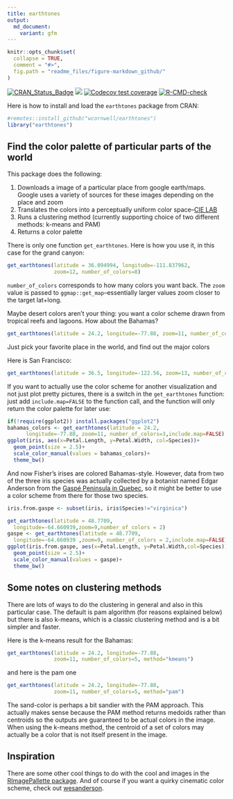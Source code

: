 ```yaml
---
title: earthtones
output:
  md_document:
    variant: gfm
---
```


<!-- README.md is generated from README.Rmd. Please edit that file -->

```r
knitr::opts_chunk$set(
  collapse = TRUE,
  comment = "#>",
  fig.path = "readme_files/figure-markdown_github/"
)
```

[![CRAN\_Status\_Badge](http://www.r-pkg.org/badges/version/earthtones)](https://cran.r-project.org/package=earthtones) 
[![](https://www.r-pkg.org/badges/version/APCalign?color=orange)](https://cran.r-project.org/package=earthtones)
[![Codecov test coverage](https://codecov.io/gh/traitecoevo/earthtones/branch/master/graph/badge.svg)](https://app.codecov.io/gh/traitecoevo/earthtones?branch=master)
[![R-CMD-check](https://github.com/traitecoevo/earthtones/actions/workflows/R-CMD-check.yaml/badge.svg)](https://github.com/traitecoevo/earthtones/actions/workflows/R-CMD-check.yaml)

Here is how to install and load the `earthtones` package from CRAN:

```r
#remotes::install_github("wcornwell/earthtones")
library("earthtones")
```

## Find the color palette of particular parts of the world

This package does the following: 

1. Downloads a image of a particular place from google earth/maps.  Google uses a variety of sources for these images depending on the place and zoom 
2. Translates the colors into a perceptually uniform color space--[CIE LAB](https://en.wikipedia.org/wiki/Lab_color_space)
3. Runs a clustering method (currently supporting choice of two different methods: k-means and PAM) 
4. Returns a color palette  

There is only one function `get_earthtones`.  Here is how you use it, in this case for the grand canyon:

```r
get_earthtones(latitude = 36.094994, longitude=-111.837962, 
               zoom=12, number_of_colors=8)
```

`number_of_colors` corresponds to how many colors you want back.  The `zoom` value is passed to `ggmap::get_map`--essentially larger values zoom closer to the target lat+long.  

Maybe desert colors aren't your thing: you want a color scheme drawn from tropical reefs and lagoons.  How about the Bahamas?

```r
get_earthtones(latitude = 24.2, longitude=-77.88, zoom=11, number_of_colors=5)
```

Just pick your favorite place in the world, and find out the major colors

Here is San Francisco:

```r
get_earthtones(latitude = 36.5, longitude=-122.56, zoom=13, number_of_colors=6)
```


If you want to actually use the color scheme for another visualization and not just plot pretty pictures, there is a switch in the `get_earthtones` function: just add `include.map=FALSE` to the function call, and the function will only return the color palette for later use:

```r
if(!require(ggplot2)) install.packages("ggplot2")
bahamas_colors <- get_earthtones(latitude = 24.2,
      longitude=-77.88, zoom=11, number_of_colors=3,include.map=FALSE)
ggplot(iris, aes(x=Petal.Length, y=Petal.Width, col=Species))+
  geom_point(size = 2.5)+
  scale_color_manual(values = bahamas_colors)+
  theme_bw()
```

And now Fisher's irises are colored Bahamas-style.  However, data from two of the three iris species was actually collected by a botanist named Edgar Anderson from the [Gaspé Peninsula in Quebec](https://www.jstor.org/stable/2394164?seq=1#page_scan_tab_contents), so it might be better to use a color scheme from there for those two species.  

```R
iris.from.gaspe <- subset(iris, iris$Species!="virginica")

get_earthtones(latitude = 48.7709,
  longitude=-64.660939,zoom=9,number_of_colors = 2)
gaspe <- get_earthtones(latitude = 48.7709,
  longitude=-64.660939 ,zoom=9, number_of_colors = 2,include.map=FALSE)
ggplot(iris.from.gaspe, aes(x=Petal.Length, y=Petal.Width,col=Species))+
  geom_point(size = 2.5)+
  scale_color_manual(values = gaspe)+
  theme_bw()
```

## Some notes on clustering methods

There are lots of ways to do the clustering in general and also in this particular case. The default is pam algorithm (for reasons explained below) but there is also k-means, which is a classic clustering method and is a bit simpler and faster.

Here is the k-means result for the Bahamas:

```r
get_earthtones(latitude = 24.2, longitude=-77.88,
               zoom=11, number_of_colors=5, method="kmeans")
```

and here is the pam one

```r
get_earthtones(latitude = 24.2, longitude=-77.88, 
               zoom=11, number_of_colors=5, method="pam")
```

The sand-color is perhaps a bit sandier with the PAM approach.  This actually makes sense because the PAM method returns medoids rather than centroids so the outputs are guaranteed to be actual colors in the image.  When using the k-means method, the centroid of a set of colors may actually be a color that is not itself present in the image.  

## Inspiration

There are some other cool things to do with the cool and images in the [RImagePallette package](https://github.com/joelcarlson/RImagePalette). And of course if you want a quirky cinematic color scheme, check out [wesanderson](https://github.com/karthik/wesanderson).


